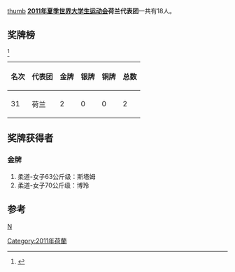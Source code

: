 [[文件:Flag_of_Netherlands.svg|thumb]]
'''[[2011年夏季世界大学生运动会|2011年夏季世界大学生运动会]]荷兰代表团'''一共有18人。

==奖牌榜==
<ref>{{Cite web |url=http://match.sz2011.org/Medal/CHI.htm |title=奖牌榜 |accessdate=2011-08-26 |archive-date=2012-07-14 |archive-url=https://archive.is/20120714212414/http://match.sz2011.org/Medal/CHI.htm |dead-url=no }}</ref>
{| class="wikitable"
|-
! 名次 !! 代表团 !! 金牌 !! 银牌 !! 铜牌 !! 总数
|-
| 31 || 荷兰  || 2  || 0  || 0  ||  2
|}

==奖牌获得者==
===金牌===
#柔道-女子63公斤级：斯塔姆
#柔道-女子70公斤级：博玲
==参考==
<references/>
{{2011年夏季世界大学生运动会代表团}}
[[分类:2011年夏季世界大学生运动会代表团|N]]
[[Category:2011年荷蘭|Category:2011年荷蘭]]